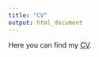 ```yaml
---
title: "CV"
output: html_document
---
```



Here you can find my [CV](https://drive.google.com/file/d/1WNj2wMyRqrb1EJ_8KEgaS0TXClUGP2rI/view?usp=drive_link).


